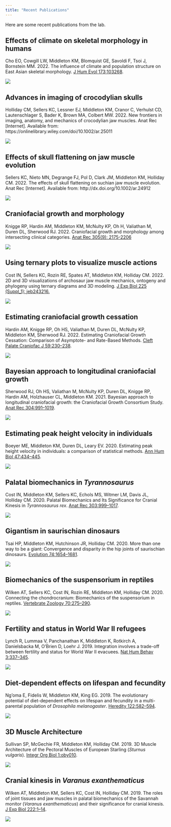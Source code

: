 ```yaml
---
title: "Recent Publications"
---
```


Here are some recent publications from the lab.

## Effects of climate on skeletal morphology in humans

::: {layout-ncol=2}

Cho EO, Cowgill LW, Middleton KM, Blomquist GE, Savoldi F, Tsoi J, Bornstein MM. 2022. The influence of climate and population structure on East Asian skeletal morphology. [J Hum Evol 173:103268](http://dx.doi.org/10.1016/j.jhevol.2022.103268).

![](images/pubs/cho-2022.png)

:::


## Advances in imaging of crocodylian skulls

::: {layout-ncol=2}

Holliday CM, Sellers KC, Lessner EJ, Middleton KM, Cranor C, Verhulst CD, Lautenschlager S, Bader K, Brown MA, Colbert MW. 2022. New frontiers in imaging, anatomy, and mechanics of crocodylian jaw muscles. Anat Rec [Internet]. Available from: https://onlinelibrary.wiley.com/doi/10.1002/ar.25011

![](images/pubs/holliday-2022.png)

:::


## Effects of skull flattening on jaw muscle evolution

::: {layout-ncol=2}

Sellers KC, Nieto MN, Degrange FJ, Pol D, Clark JM, Middleton KM, Holliday CM. 2022. The effects of skull flattening on suchian jaw muscle evolution. Anat Rec [Internet]. Available from: http://dx.doi.org/10.1002/ar.24912

![](images/pubs/holliday-2022.png)

:::


## Craniofacial growth and morphology

::: {layout-ncol=2}

Knigge RP, Hardin AM, Middleton KM, McNulty KP, Oh H, Valiathan M, Duren DL, Sherwood RJ. 2022. Craniofacial growth and morphology among intersecting clinical categories. [Anat Rec 305(9): 2175-2206](http://dx.doi.org/10.1002/ar.24870)

![](images/pubs/knigge-2022.png)

:::


## Using ternary plots to visualize muscle actions

::: {layout-ncol=2}

Cost IN, Sellers KC, Rozin RE, Spates AT, Middleton KM, Holliday CM. 2022. 2D and 3D visualizations of archosaur jaw muscle mechanics, ontogeny and phylogeny using ternary diagrams and 3D modeling. [J Exp Biol 225 (Suppl_1): jeb243216.](http://dx.doi.org/10.1242/jeb.243216)

![](images/pubs/cost-2022.png)

:::


## Estimating craniofacial growth cessation

::: {layout-ncol=2}

Hardin AM, Knigge RP, Oh HS, Valiathan M, Duren DL, McNulty KP, Middleton KM, Sherwood RJ. 2022. Estimating Craniofacial Growth Cessation: Comparison of Asymptote- and Rate-Based Methods. [Cleft Palate Craniofac J 59:230–238](http://dx.doi.org/10.1177/10556656211002675
).

![](images/pubs/hardin-2022.png)

:::


## Bayesian approach to longitudinal craniofacial growth

::: {layout-ncol=2}

Sherwood RJ, Oh HS, Valiathan M, McNulty KP, Duren DL, Knigge RP, Hardin AM, Holzhauser CL, Middleton KM. 2021. Bayesian approach to longitudinal craniofacial growth: the Craniofacial Growth Consortium Study. [Anat Rec 304:991–1019](https://doi.org/10.1002/ar.24520).

![](images/pubs/sherwood-2021.png)

:::


## Estimating peak height velocity in individuals

::: {layout-ncol=2}

Boeyer ME, Middleton KM, Duren DL, Leary EV. 2020. Estimating peak height velocity in individuals: a comparison of statistical methods. [Ann Hum Biol 47:434–445](https://doi.org/10.1080/03014460.2020.1763458).

![](images/pubs/boeyer-2020.png)

:::


## Palatal biomechanics in *Tyrannosaurus*

::: {layout-ncol=2}

Cost IN, Middleton KM, Sellers KC, Echols MS, Witmer LM, Davis JL, Holliday CM. 2020. Palatal Biomechanics and Its Significance for Cranial Kinesis in *Tyrannosaurus rex*. [Anat Rec 303:999–1017](https://doi.org/10.1002/ar.24219
).

![](images/pubs/cost-2020.jpg)

:::


## Gigantism in saurischian dinosaurs

::: {layout-ncol=2}

Tsai HP, Middleton KM, Hutchinson JR, Holliday CM. 2020. More than one way to be a giant: Convergence and disparity in the hip joints of saurischian dinosaurs. [Evolution 74:1654–1681](http://dx.doi.org/10.1111/evo.14017).

![](images/pubs/tsai-2020.png)

:::


## Biomechanics of the suspensorium in reptiles

::: {layout-ncol=2}

Wilken AT, Sellers KC, Cost IN, Rozin RE, Middleton KM, Holliday CM. 2020. Connecting the chondrocranium: Biomechanics of the suspensorium in reptiles. [Vertebrate Zoology 70:275–290](http://dx.doi.org/10.26049/VZ70-3-2020-02).

![](images/pubs/wilken-2020.png)

:::


## Fertility and status in World War II refugees

::: {layout-ncol=2}

Lynch R, Lummaa V, Panchanathan K, Middleton K, Rotkirch A, Danielsbacka M, O’Brien D, Loehr J. 2019. Integration involves a trade-off between fertility and status for World War II evacuees. [Nat Hum Behav 3:337–345](https://doi.org/10.1038/s41562-019-0542-5).

![](images/pubs/lynch-2019.png)

:::


## Diet-dependent effects on lifespan and fecundity

::: {layout-ncol=2}

Ng’oma E, Fidelis W, Middleton KM, King EG. 2019. The evolutionary potential of diet-dependent effects on lifespan and fecundity in a multi-parental population of *Drosophila melanogaster*. [Heredity 122:582–594](http://dx.doi.org/10.1038/s41437-018-0154-2).

![](images/pubs/ngoma-2019.png)

:::


## 3D Muscle Architecture

::: {layout-ncol=2}

Sullivan SP, McGechie FR, Middleton KM, Holliday CM. 2019. 3D Muscle Architecture of the Pectoral Muscles of European Starling (*Sturnus vulgaris*). [Integr Org Biol 1:oby010](http://dx.doi.org/10.1093/iob/oby010).

![](images/pubs/sullivan-2019.png)

:::


## Cranial kinesis in *Varanus exanthematicus*

::: {layout-ncol=2}

Wilken AT, Middleton KM, Sellers KC, Cost IN, Holliday CM. 2019. The roles of joint tissues and jaw muscles in palatal biomechanics of the Savannah monitor (*Varanus exanthematicus*) and their significance for cranial kinesis. [J Exp Biol 222:1–14](https://doi.org/10.1242/jeb.201459).

![](images/pubs/wilken-2019.png)

:::
